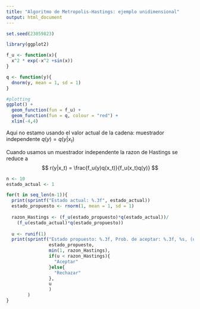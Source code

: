 ```yaml
---
title: "Algoritmo de Metropolis-Hastings: ejemplo unidimensional"
output: html_document
---
```


```r
set.seed(23059823)
```

```r
library(ggplot2)

f_u <- function(x){
  x^2 * exp(-x^2 +sin(x))
}

q <- function(y){
  dnorm(y, mean = 1, sd = 1)
}

#plotting
ggplot() +
  geom_function(fun = f_u) +
  geom_function(fun = q, colour = "red") +
  xlim(-4,4)
```
Aqui no estamo usando el valor actual de la cadena: muestrador independente $q(y) = q(y | x_t)$

Cuando usamos un muestrador independente la razon de Hastings se reduce a 
$$
r(y|x_t) = \frac{f_u(y)q(x_t)}{f_u(x_t)q(y)}
$$


```r
n <- 10 
estado_actual <- 1

for(t in seq_len(n-1)){
  print(sprintf("Estado actual: %.3f", estado_actual))
  estado_propuesto <- rnorm(1, mean = 1, sd = 1)
  
  razon_Hastings <- (f_u(estado_propuesto)*q(estado_actual))/
    (f_u(estado_actual)*q(estado_propuesto))
  
  u <- runif(1)
  print(sprintf("Estado propuesto: %.3f, Prob. de aceptar: %.3f, %s, (u = %.3f)", 
                estado_propuesto,
                min(1, razon_Hastings),
                if(u < razon_Hastings){
                  "Aceptar"
                }else{
                  "Rechazar"
                },
                u
                )
        )
}
```

